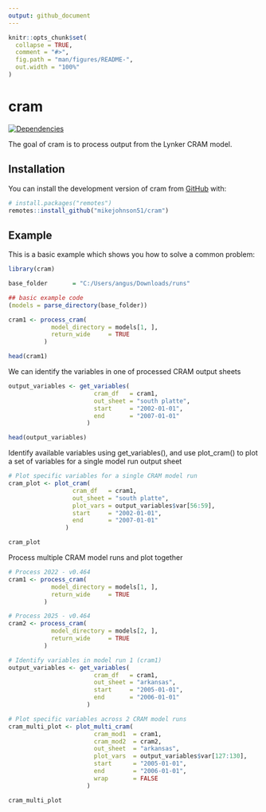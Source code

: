 ```yaml
---
output: github_document
---
```


<!-- README.md is generated from README.Rmd. Please edit that file -->

```r
knitr::opts_chunk$set(
  collapse = TRUE,
  comment = "#>",
  fig.path = "man/figures/README-",
  out.width = "100%"
)
```

# cram

<!-- badges: start -->
[![Dependencies](https://img.shields.io/badge/dependencies-6/30-orange?style=flat)](#)
<!-- badges: end -->

The goal of cram is to process output from the Lynker CRAM model.


## Installation

You can install the development version of cram from [GitHub](https://github.com/) with:

``` r
# install.packages("remotes")
remotes::install_github("mikejohnson51/cram")
```

## Example

This is a basic example which shows you how to solve a common problem:

```r
library(cram)

base_folder       = "C:/Users/angus/Downloads/runs"

## basic example code
(models = parse_directory(base_folder))

cram1 <- process_cram(
            model_directory = models[1, ],
            return_wide     = TRUE
          )

head(cram1)
```

We can identify the variables in one of processed CRAM output sheets
```r
output_variables <- get_variables(
                        cram_df   = cram1,
                        out_sheet = "south platte",
                        start     = "2002-01-01",
                        end       = "2007-01-01"
                      )

head(output_variables)
```

Identify available variables using get_variables(), and use plot_cram() to plot a set of variables for a single model run output sheet 
```r
# Plot specific variables for a single CRAM model run
cram_plot <- plot_cram(
                  cram_df   = cram1,
                  out_sheet = "south platte",
                  plot_vars = output_variables$var[56:59],
                  start     = "2002-01-01",
                  end       = "2007-01-01"
                )

cram_plot
```

Process multiple CRAM model runs and plot together
```r
# Process 2022 - v0.464 
cram1 <- process_cram(
            model_directory = models[1, ],
            return_wide     = TRUE
          )

# Process 2025 - v0.464 
cram2 <- process_cram(
            model_directory = models[2, ],
            return_wide     = TRUE
          )

# Identify variables in model run 1 (cram1)
output_variables <- get_variables(
                        cram_df   = cram1,
                        out_sheet = "arkansas",
                        start     = "2005-01-01",
                        end       = "2006-01-01"
                      )

# Plot specific variables across 2 CRAM model runs
cram_multi_plot <- plot_multi_cram(
                        cram_mod1  = cram1,
                        cram_mod2  = cram2,
                        out_sheet  = "arkansas",
                        plot_vars  = output_variables$var[127:130],
                        start      = "2005-01-01",
                        end        = "2006-01-01", 
                        wrap       = FALSE
                      )

cram_multi_plot
```


